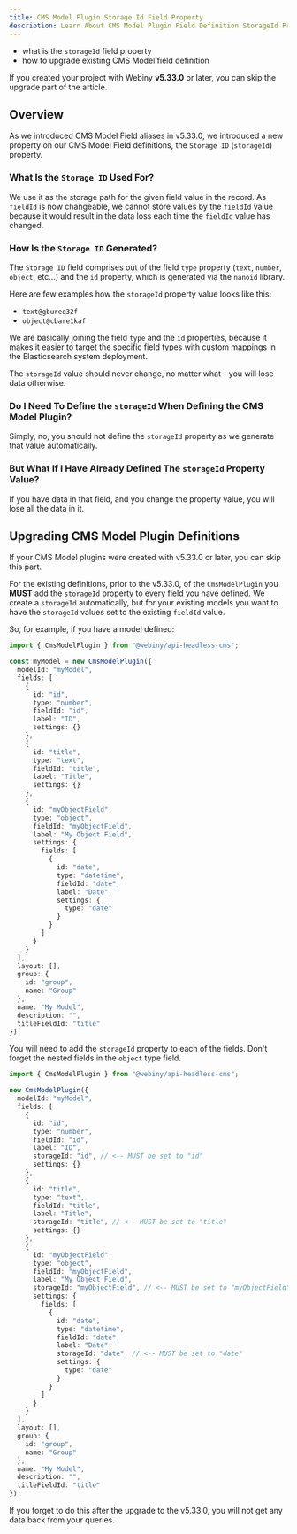 ```yaml
---
title: CMS Model Plugin Storage Id Field Property
description: Learn About CMS Model Plugin Field Definition StorageId Property
---
```



<Alert type="success" title="What you'll learn">

- what is the `storageId` field property
- how to upgrade existing CMS Model field definition

</Alert>

<Alert type="info" title="Can I use this?">

If you created your project with Webiny **v5.33.0** or later, you can skip the upgrade part of the article.

</Alert>

## Overview

As we introduced CMS Model Field aliases in v5.33.0, we introduced a new property on our CMS Model Field definitions, the `Storage ID` (`storageId`) property.

### What Is the `Storage ID` Used For?

We use it as the storage path for the given field value in the record. As `fieldId` is now changeable, we cannot store values by the `fieldId` value because it would result in the data loss each time the `fieldId` value has changed.

### How Is the `Storage ID` Generated?

The `Storage ID` field comprises out of the field `type` property (`text`, `number`, `object`, etc...) and the `id` property, which is generated via the `nanoid` library.

Here are few examples how the `storageId` property value looks like this:

- `text@gbureq32f`
- `object@cbare1kaf`

We are basically joining the field `type` and the `id` properties, because it makes it easier to target the specific field types with custom mappings in the Elasticsearch system deployment.

The `storageId` value should never change, no matter what - you will lose data otherwise.

### Do I Need To Define the `storageId` When Defining the CMS Model Plugin?

Simply, no, you should not define the `storageId` property as we generate that value automatically.

### But What If I Have Already Defined The `storageId` Property Value?

If you have data in that field, and you change the property value, you will lose all the data in it.

## Upgrading CMS Model Plugin Definitions

<Alert type="info">
  If your CMS Model plugins were created with v5.33.0 or later, you can skip this part.
</Alert>

For the existing definitions, prior to the v5.33.0, of the `CmsModelPlugin` you **MUST** add the `storageId` property to every field you have defined.
We create a `storageId` automatically, but for your existing models you want to have the `storageId` values set to the existing `fieldId` value.

So, for example, if you have a model defined:

```typescript
import { CmsModelPlugin } from "@webiny/api-headless-cms";

const myModel = new CmsModelPlugin({
  modelId: "myModel",
  fields: [
    {
      id: "id",
      type: "number",
      fieldId: "id",
      label: "ID",
      settings: {}
    },
    {
      id: "title",
      type: "text",
      fieldId: "title",
      label: "Title",
      settings: {}
    },
    {
      id: "myObjectField",
      type: "object",
      fieldId: "myObjectField",
      label: "My Object Field",
      settings: {
        fields: [
          {
            id: "date",
            type: "datetime",
            fieldId: "date",
            label: "Date",
            settings: {
              type: "date"
            }
          }
        ]
      }
    }
  ],
  layout: [],
  group: {
    id: "group",
    name: "Group"
  },
  name: "My Model",
  description: "",
  titleFieldId: "title"
});
```

You will need to add the `storageId` property to each of the fields. Don't forget the nested fields in the `object` type field.

```typescript
import { CmsModelPlugin } from "@webiny/api-headless-cms";

new CmsModelPlugin({
  modelId: "myModel",
  fields: [
    {
      id: "id",
      type: "number",
      fieldId: "id",
      label: "ID",
      storageId: "id", // <-- MUST be set to "id"
      settings: {}
    },
    {
      id: "title",
      type: "text",
      fieldId: "title",
      label: "Title",
      storageId: "title", // <-- MUST be set to "title"
      settings: {}
    },
    {
      id: "myObjectField",
      type: "object",
      fieldId: "myObjectField",
      label: "My Object Field",
      storageId: "myObjectField", // <-- MUST be set to "myObjectField"
      settings: {
        fields: [
          {
            id: "date",
            type: "datetime",
            fieldId: "date",
            label: "Date",
            storageId: "date", // <-- MUST be set to "date"
            settings: {
              type: "date"
            }
          }
        ]
      }
    }
  ],
  layout: [],
  group: {
    id: "group",
    name: "Group"
  },
  name: "My Model",
  description: "",
  titleFieldId: "title"
});
```

If you forget to do this after the upgrade to the v5.33.0, you will not get any data back from your queries.
